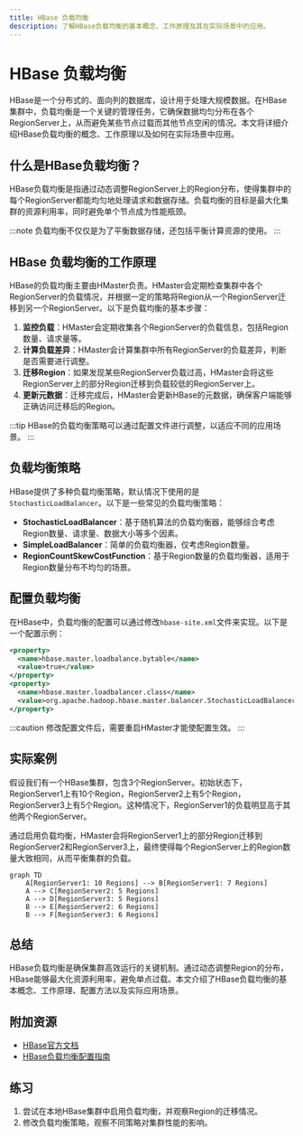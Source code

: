 ```yaml
---
title: HBase 负载均衡
description: 了解HBase负载均衡的基本概念、工作原理及其在实际场景中的应用。
---
```


# HBase 负载均衡

HBase是一个分布式的、面向列的数据库，设计用于处理大规模数据。在HBase集群中，负载均衡是一个关键的管理任务，它确保数据均匀分布在各个RegionServer上，从而避免某些节点过载而其他节点空闲的情况。本文将详细介绍HBase负载均衡的概念、工作原理以及如何在实际场景中应用。

## 什么是HBase负载均衡？

HBase负载均衡是指通过动态调整RegionServer上的Region分布，使得集群中的每个RegionServer都能均匀地处理请求和数据存储。负载均衡的目标是最大化集群的资源利用率，同时避免单个节点成为性能瓶颈。

:::note
负载均衡不仅仅是为了平衡数据存储，还包括平衡计算资源的使用。
:::

## HBase 负载均衡的工作原理

HBase的负载均衡主要由HMaster负责。HMaster会定期检查集群中各个RegionServer的负载情况，并根据一定的策略将Region从一个RegionServer迁移到另一个RegionServer。以下是负载均衡的基本步骤：

1. **监控负载**：HMaster会定期收集各个RegionServer的负载信息，包括Region数量、请求量等。
2. **计算负载差异**：HMaster会计算集群中所有RegionServer的负载差异，判断是否需要进行调整。
3. **迁移Region**：如果发现某些RegionServer负载过高，HMaster会将这些RegionServer上的部分Region迁移到负载较低的RegionServer上。
4. **更新元数据**：迁移完成后，HMaster会更新HBase的元数据，确保客户端能够正确访问迁移后的Region。

:::tip
HBase的负载均衡策略可以通过配置文件进行调整，以适应不同的应用场景。
:::

## 负载均衡策略

HBase提供了多种负载均衡策略，默认情况下使用的是`StochasticLoadBalancer`。以下是一些常见的负载均衡策略：

- **StochasticLoadBalancer**：基于随机算法的负载均衡器，能够综合考虑Region数量、请求量、数据大小等多个因素。
- **SimpleLoadBalancer**：简单的负载均衡器，仅考虑Region数量。
- **RegionCountSkewCostFunction**：基于Region数量的负载均衡器，适用于Region数量分布不均匀的场景。

## 配置负载均衡

在HBase中，负载均衡的配置可以通过修改`hbase-site.xml`文件来实现。以下是一个配置示例：

```xml
<property>
  <name>hbase.master.loadbalance.bytable</name>
  <value>true</value>
</property>
<property>
  <name>hbase.master.loadbalancer.class</name>
  <value>org.apache.hadoop.hbase.master.balancer.StochasticLoadBalancer</value>
</property>
```

:::caution
修改配置文件后，需要重启HMaster才能使配置生效。
:::

## 实际案例

假设我们有一个HBase集群，包含3个RegionServer。初始状态下，RegionServer1上有10个Region，RegionServer2上有5个Region，RegionServer3上有5个Region。这种情况下，RegionServer1的负载明显高于其他两个RegionServer。

通过启用负载均衡，HMaster会将RegionServer1上的部分Region迁移到RegionServer2和RegionServer3上，最终使得每个RegionServer上的Region数量大致相同，从而平衡集群的负载。

```mermaid
graph TD
    A[RegionServer1: 10 Regions] --> B[RegionServer1: 7 Regions]
    A --> C[RegionServer2: 5 Regions]
    A --> D[RegionServer3: 5 Regions]
    B --> E[RegionServer2: 6 Regions]
    B --> F[RegionServer3: 6 Regions]
```

## 总结

HBase负载均衡是确保集群高效运行的关键机制。通过动态调整Region的分布，HBase能够最大化资源利用率，避免单点过载。本文介绍了HBase负载均衡的基本概念、工作原理、配置方法以及实际应用场景。

## 附加资源

- [HBase官方文档](https://hbase.apache.org/)
- [HBase负载均衡配置指南](https://hbase.apache.org/book.html#hbase_load_balancing)

## 练习

1. 尝试在本地HBase集群中启用负载均衡，并观察Region的迁移情况。
2. 修改负载均衡策略，观察不同策略对集群性能的影响。

